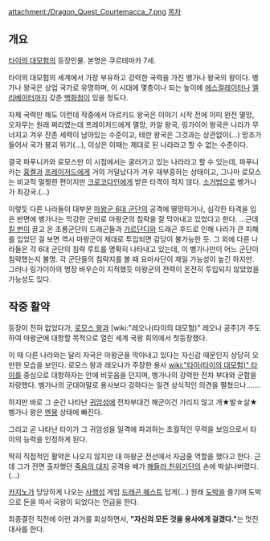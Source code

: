 attachment:/Dragon_Quest_Courtemacca_7.png
[[목차]]
== 개요 ==
[[타이의 대모험]]의 등장인물. 본명은 쿠르테마카 7세.

타이의 대모험의 세계에서 가장 부유하고 강력한 국력을 가진 벵가나 왕국의 왕이다. 벵가나 왕국은 상업 국가로 유명하며, 이 시대에 몇층이나 되는 높이에 [[에스컬레이터]]나 [[엘리베이터]]까지 갖춘 [[백화점]]이 있을 정도다.

자체 국력만 해도 이런데 작중에서 아르키드 왕국은 이야기 시작 전에 이미 완전 멸망, 오자무는 원래 쩌리였는데 프레이저드에게 멸망, 카알 왕국, 링가이어 왕국은 나라가 무너지고 겨우 잔존 세력이 남아있는 수준이고, 테란 왕국은 그것과는 상관없이(…) 망조가 들어서 국가 붕괴 위기(…), 이상은 이때는 제대로 된 나라라고 할 수 없는 수준이다.

결국 파푸니카와 로모스만 이 시점에서는 굴러가고 있는 나라라고 할 수 있는데, 파푸니카는 [[흉켈]]과 [[프레이저드]]에게 거의 거덜났다가 겨우 재부흥하는 상태이고, 그나마 로모스는 비교적 멀쩡한 편이지만 [[크로코다인]]에게 받은 타격이 적지 않다. [[소거법]]으로 벵가나가 최강국.(…)

이렇듯 다른 나라들이 대부분 [[마왕군 6대 군단]]의 공격에 멸망하거나, 심각한 타격을 입은 반면에 벵가나는 막강한 군비로 마왕군의 침략을 잘 막아내고 있었다고 한다. ...근데 [[킬 번]]이 끌고 온 초룡군단의 드래곤들과 [[가르단디]]와 드래곤 후드로 인해 나라가 큰 피해를 입었던 걸 보면 역시 마왕군이 제대로 투입되면 감당이 불가능한 듯. 그 외에 다른 나라들은 각 6대 군단의 침략 루트를 명확히 나타내고 있는데, 이 벵가나만이 어느 군단이 침략했는지 불명. 각 군단들의 침략지를 볼 때 요마사단이 제일 가능성이 높긴 하지만. 그러나 링가이아의 명장 바우슨이 지적했듯 마왕군의 전력이 온전히 투입되지 않았었을 가능성도 있다.   

== 작중 활약 ==
등장이 전혀 없었다가, [[로모스 왕]]과 [wiki:"레오나(타이의 대모험)" 레오나 공주]가 주도하여 마왕군에 대항할 목적으로 열린 세계 국왕 회의에서 첫등장했다.

이 때 다른 나라와는 달리 자국은 마왕군을 막아내고 있다는 자신감 때문인지 상당히 오만한 모습을 보인다. 로모스 왕과 레오나가 주장한 용사 [[wiki:"타이(타이의 대모험)" 타이]]를 중심으로 대항하자는 안에 비웃음을 던지며, 벵가나의 강력한 전차 부대와 군함을 자랑했다. 벵가나의 군대야말로 용사보다 강하다는 일견 상식적인 의견을 펼쳤으나…….

하지만 바로 그 순간 나타난 [[귀암성]]에 전차부대건 해군이건 가리지 않고 개★발☆살★ 벵가나 왕은 [[멘붕]] 상태에 빠진다.

그리고 곧 나타난 타이가 그 귀암성을 일격에 파괴하는 초월적인 무력을 보임으로서 타이의 능력을 인정하게 된다.

딱히 직접적인 활약은 나오지 않지만 대 마왕군 전선에서 자금줄 역할을 했다고 한다. 근데 그가 전면 출자했던 [[죽음의 대지]] 공격용 배가 [[해들러 친위기단]]의 손에 박살나버렸다.(...)

[[카지노]]가 당당하게 나오는 [[사행성]] 게임 [[드래곤 퀘스트]] 답게(…) 원래 [[도박]]을 즐기며 도박으로 돈을 따서 국왕이 되었다는 언급을 한다.

최종결전 직전에 이런 과거를 회상하면서, '''"자신의 모든 것을 용사에게 걸겠다."'''는 멋진 대사를 한다.

